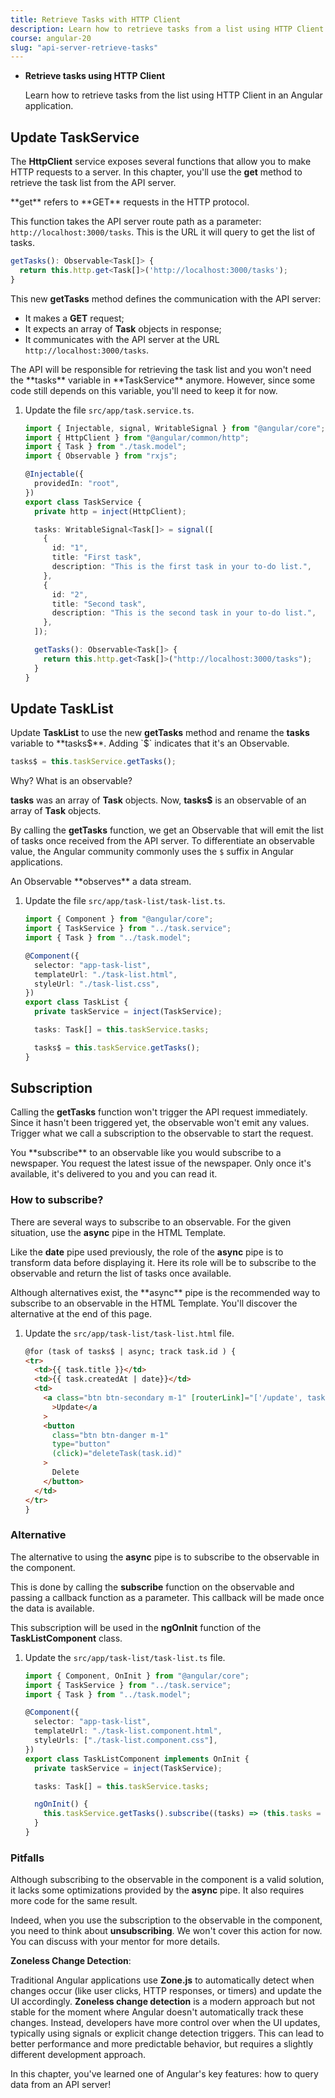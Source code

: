 ```yaml
---
title: Retrieve Tasks with HTTP Client
description: Learn how to retrieve tasks from a list using HTTP Client in an Angular application.
course: angular-20
slug: "api-server-retrieve-tasks"
---
```



<NotificationCard state="objective" title="Chapter Objectives">
  <ul className="list-disc pl-4 space-y-2">
    <li>
      <strong>Retrieve tasks using HTTP Client</strong>
      <p>
        Learn how to retrieve tasks from the list using HTTP Client in an
        Angular application.
      </p>
    </li>
  </ul>
</NotificationCard>

## Update TaskService

The **HttpClient** service exposes several functions that allow you to make HTTP requests to a server. In this chapter, you'll use the **get** method to retrieve the task list from the API server.

<NotificationCard state="info" title="Note">
  **get** refers to **GET** requests in the HTTP protocol.
</NotificationCard>

This function takes the API server route path as a parameter: `http://localhost:3000/tasks`.
This is the URL it will query to get the list of tasks.

```typescript
getTasks(): Observable<Task[]> {
  return this.http.get<Task[]>('http://localhost:3000/tasks');
}
```

This new **getTasks** method defines the communication with the API server:

- It makes a **GET** request;
- It expects an array of **Task** objects in response;
- It communicates with the API server at the URL `http://localhost:3000/tasks`.

<NotificationCard state="warning" title="Warning">
  The API will be responsible for retrieving the task list and you won't need
  the **tasks** variable in **TaskService** anymore. However, since some code
  still depends on this variable, you'll need to keep it for now.
</NotificationCard>

<Steps>

1. Update the file `src/app/task.service.ts`.

   ```typescript ins={"Add the getTasks function": 24-27}
   import { Injectable, signal, WritableSignal } from "@angular/core";
   import { HttpClient } from "@angular/common/http";
   import { Task } from "./task.model";
   import { Observable } from "rxjs";

   @Injectable({
     providedIn: "root",
   })
   export class TaskService {
     private http = inject(HttpClient);

     tasks: WritableSignal<Task[]> = signal([
       {
         id: "1",
         title: "First task",
         description: "This is the first task in your to-do list.",
       },
       {
         id: "2",
         title: "Second task",
         description: "This is the second task in your to-do list.",
       },
     ]);

     getTasks(): Observable<Task[]> {
       return this.http.get<Task[]>("http://localhost:3000/tasks");
     }
   }
   ```

</Steps>

## Update TaskList

Update **TaskList** to use the new **getTasks** method and rename the **tasks** variable to **tasks$**. Adding `$` indicates that it's an Observable.

```typescript
tasks$ = this.taskService.getTasks();
```

Why? What is an observable?

**tasks** was an array of **Task** objects. Now, **tasks$** is an observable of an array of **Task** objects.

By calling the **getTasks** function, we get an Observable that will emit the list of tasks once received from the API server.
To differentiate an observable value, the Angular community commonly uses the `$` suffix in Angular applications.

<NotificationCard state="info" title="Note">
  An Observable **observes** a data stream.
</NotificationCard>

<Steps>

1. Update the file `src/app/task-list/task-list.ts`.

   ```typescript del={"Remove the tasks variable": 12-13} ins={"Replace it with the tasks$ variable": 14-15}
   import { Component } from "@angular/core";
   import { TaskService } from "../task.service";
   import { Task } from "../task.model";

   @Component({
     selector: "app-task-list",
     templateUrl: "./task-list.html",
     styleUrl: "./task-list.css",
   })
   export class TaskList {
     private taskService = inject(TaskService);

     tasks: Task[] = this.taskService.tasks;

     tasks$ = this.taskService.getTasks();
   }
   ```

</Steps>

## Subscription

Calling the **getTasks** function won't trigger the API request immediately. Since it hasn't been triggered yet, the observable won't emit any values.
Trigger what we call a subscription to the observable to start the request.

<NotificationCard state="info" title="Note">
  You **subscribe** to an observable like you would subscribe to a newspaper.
  You request the latest issue of the newspaper. Only once it's available, it's
  delivered to you and you can read it.
</NotificationCard>

### How to subscribe?

There are several ways to subscribe to an observable.
For the given situation, use the **async** pipe in the HTML Template.

Like the **date** pipe used previously, the role of the **async** pipe is to transform data before displaying it.
Here its role will be to subscribe to the observable and return the list of tasks once available.

<NotificationCard state="info" title="Note">
  Although alternatives exist, the **async** pipe is the recommended way to
  subscribe to an observable in the HTML Template. You'll discover the
  alternative at the end of this page.
</NotificationCard>

<Steps>

1. Update the `src/app/task-list/task-list.html` file.

   ```html ins="tasks$ | async"
   @for (task of tasks$ | async; track task.id ) {
   <tr>
     <td>{{ task.title }}</td>
     <td>{{ task.createdAt | date}}</td>
     <td>
       <a class="btn btn-secondary m-1" [routerLink]="['/update', task.id]"
         >Update</a
       >
       <button
         class="btn btn-danger m-1"
         type="button"
         (click)="deleteTask(task.id)"
       >
         Delete
       </button>
     </td>
   </tr>
   }
   ```

</Steps>

### Alternative

The alternative to using the **async** pipe is to subscribe to the observable in the component.

This is done by calling the **subscribe** function on the observable and passing a callback function as a parameter.
This callback will be made once the data is available.

This subscription will be used in the **ngOnInit** function of the **TaskListComponent** class.

<Steps>

1. Update the `src/app/task-list/task-list.ts` file.

   ```typescript ins={"Subscribe to the observable": 14-17}
   import { Component, OnInit } from "@angular/core";
   import { TaskService } from "../task.service";
   import { Task } from "../task.model";

   @Component({
     selector: "app-task-list",
     templateUrl: "./task-list.component.html",
     styleUrls: ["./task-list.component.css"],
   })
   export class TaskListComponent implements OnInit {
     private taskService = inject(TaskService);

     tasks: Task[] = this.taskService.tasks;

     ngOnInit() {
       this.taskService.getTasks().subscribe((tasks) => (this.tasks = tasks));
     }
   }
   ```

</Steps>

### Pitfalls

Although subscribing to the observable in the component is a valid solution, it lacks some optimizations provided by the **async** pipe.
It also requires more code for the same result.

Indeed, when you use the subscription to the observable in the component, you need to think about **unsubscribing**.
We won't cover this action for now. You can discuss with your mentor for more details.

**Zoneless Change Detection**:

Traditional Angular applications use **Zone.js** to automatically detect when changes occur (like user clicks, HTTP responses, or timers) and update the UI accordingly. **Zoneless change detection** is a modern approach but not stable for the moment where Angular doesn't automatically track these changes. Instead, developers have more control over when the UI updates, typically using signals or explicit change detection triggers. This can lead to better performance and more predictable behavior, but requires a slightly different development approach.

<NotificationCard state="success" title="What you've learned">
  In this chapter, you've learned one of Angular's key features: how to query
  data from an API server!
</NotificationCard>
